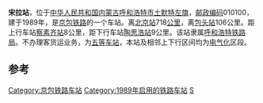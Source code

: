 {{noteTA
|1=zh-cn:始发车次; zh-hk:列車班次;
|2=zh-cn:车次; zh-hk:班次;
}}
{{Infobox China railway station 
|车站名称 = 宋拉站
|车站名称拼音 = sònglā
|车站地址 = [[内蒙古自治区|内蒙古]][[呼和浩特市|呼和浩特市]][[土默特左旗|土默特左旗]]
|归属 = [[呼和浩特铁路局|呼和浩特铁路局]]
|车站等级 = [[五等站_(中铁)|五等站]]
|线路 = [[京包铁路|京包铁路]]
}}
'''宋拉站'''，位于[[中华人民共和国|中华人民共和国]][[内蒙古自治区|内蒙古]][[呼和浩特市|呼和浩特市]][[土默特左旗|土默特左旗]]，[[邮政编码|邮政编码]]010100，建于1989年，是[[京包铁路|京包铁路]]的一个车站。离[[北京站|北京站]]718[[公里|公里]]，离[[包头站|包头站]]106公里。距上行车站[[察素齐站|察素齐站]]8公里，距下行车站[[陶思浩站|陶思浩站]]9公里。该站隶属[[呼和浩特铁路局|呼和浩特铁路局]]。不办理客货运业务，为[[五等站_(中铁)|五等车站]]，本站及相邻上下行区间均为[[电气化|电气化]]区段。
==参考==
<references />

{{start rail box}}
{{s-inop|[[察素齐站|察素齐站]]}}
{{s-line|[[京包铁路|京包铁路]]}}
{{s-inop|[[陶思浩站|陶思浩站]]}}
{{end box}}

{{京包铁路}}
{{铁路车站小作品}}
{{内蒙古小作品}}

[[Category:京包铁路车站|Category:京包铁路车站]]
[[Category:1989年启用的铁路车站|Category:1989年启用的铁路车站]]
[[Category:呼和浩特市铁路车站|S]]